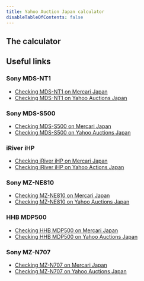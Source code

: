 ```yaml
---
title: Yahoo Auction Japan calculator
disableTableOfContents: false
---
```


## The calculator


<YahooActionJapanCalculator />

## Useful links
### Sony MDS-NT1
- [Checking MDS-NT1 on Mercari Japan](https://jp.mercari.com/search?keyword=mds-NT1&status=on_sale&page=1)
- [Checking MDS-NT1 on Yahoo Auctions Japan](https://auctions.yahoo.co.jp/search/search?va=mds+nt1)

### Sony MDS-S500
- [Checking MDS-S500 on Mercari Japan](https://jp.mercari.com/search?keyword=mds-s500&status=on_sale&page=1)
- [Checking MDS-S500 on Yahoo Auctions Japan](https://auctions.yahoo.co.jp/search/search?va=mds+s500)

### iRiver iHP
- [Checking iRiver iHP on Mercari Japan](https://jp.mercari.com/search?keyword=iriver+ihp&status=on_sale&page=1)
- [Checking iRiver iHP on Yahoo Actions Japan](https://auctions.yahoo.co.jp/search/search?va=iriver+ihp)

### Sony MZ-NE810
- [Checking MZ-NE810 on Mercari Japan](https://jp.mercari.com/search?keyword=mz-ne810&status=on_sale&page=1)
- [Checking MZ-NE810 on Yahoo Auctions Japan](https://auctions.yahoo.co.jp/search/search?va=mz+ne810)

### HHB MDP500
- [Checking HHB MDP500 on Mercari Japan](https://jp.mercari.com/search?keyword=hhb+mdp500&status=on_sale&page=1)
- [Checking HHB MDP500 on Yahoo Auctions Japan](https://auctions.yahoo.co.jp/search/search?va=hhb+mdp500)

### Sony MZ-N707
- [Checking MZ-N707 on Mercari Japan](https://jp.mercari.com/search?keyword=mz-n707&status=on_sale&page=1)
- [Checking MZ-N707 on Yahoo Auctions Japan](https://auctions.yahoo.co.jp/search/search?va=mz+n707)
